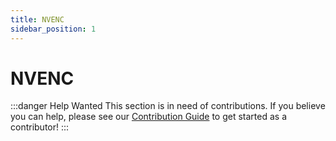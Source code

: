 ```yaml
---
title: NVENC
sidebar_position: 1
---
```


# NVENC

:::danger Help Wanted
This section is in need of contributions. If you believe you can help, please see our [Contribution Guide](../contribution-guide.mdx) to get started as a contributor!
:::